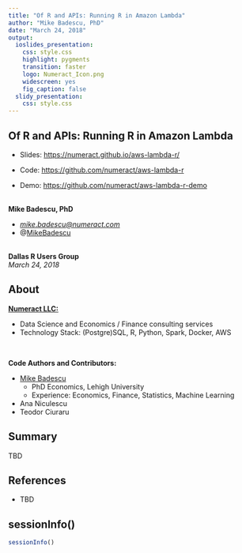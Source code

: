```yaml
---
title: "Of R and APIs: Running R in Amazon Lambda"
author: "Mike Badescu, PhD"
date: "March 24, 2018"
output:
  ioslides_presentation:
    css: style.css
    highlight: pygments
    transition: faster
    logo: Numeract_Icon.png
    widescreen: yes
    fig_caption: false
  slidy_presentation:
    css: style.css
---
```


## Of R and APIs: Running R in Amazon Lambda

- Slides: <https://numeract.github.io/aws-lambda-r/>  

- Code: <https://github.com/numeract/aws-lambda-r>  
- Demo: <https://github.com/numeract/aws-lambda-r-demo>  
<br>

**Mike Badescu, PhD**  

- [*mike*.*badescu@numeract*.*com*](*mike*.*badescu@numeract*.*com*)  
- @[MikeBadescu](https://twitter.com/MikeBadescu)  
<br>

**Dallas R Users Group**  
*March 24, 2018*


## About

**[Numeract LLC:](http://numeract.com/)**

- Data Science and Economics / Finance consulting services  
- Technology Stack: (Postgre)SQL, R, Python, Spark, Docker, AWS

<br>

**Code Authors and Contributors:**

- [Mike Badescu](https://www.linkedin.com/in/mikebadescu)
    + PhD Economics, Lehigh University
    + Experience: Economics, Finance, Statistics, Machine Learning
- Ana Niculescu
- Teodor Ciuraru


## Summary 

TBD



## References {.smaller}

- TBD

## sessionInfo() {.smaller}

```r
sessionInfo()
```
